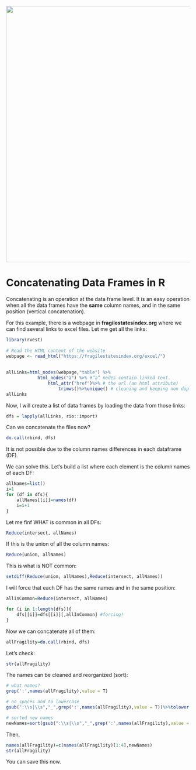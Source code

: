 
<center><img src="https://github.com/DACSS-PreProcessing/Week_1_main/blob/main/pics/LogoSimple.png?raw=true" width="700"></center>

# Concatenating Data Frames in R

Concatenating is an operation at the data frame level. It is an easy operation when all the data frames have the **same** column names, and in the same position  (vertical concatenation).

For this example, there is a webpage in **fragilestatesindex.org** where we can find several links to excel files. Let me get all the links:

```r
library(rvest) 
  
# Read the HTML content of the website 
webpage <- read_html("https://fragilestatesindex.org/excel/") 
  
 
allLinks=html_nodes(webpage,"table") %>%
            html_nodes("a") %>% #“a” nodes contain linked text.
                html_attr("href")%>% # the url (an html attribute)
                    trimws()%>%unique() # cleaning and keeping non duplicated
allLinks
```

Now, I will create a list of data frames by loading the data from those links:


```r
dfs = lapply(allLinks, rio::import)
```

Can we concatenate the files now?

```r
do.call(rbind, dfs)
```
It is not possible due to the column names differences in each dataframe (DF).

We can solve this. Let's build a list where each element is the column names of each DF:


```r
allNames=list()
i=1 
for (df in dfs){
    allNames[[i]]=names(df)
    i=i+1
}
```

Let me finf WHAT is common in all DFs:


```r
Reduce(intersect, allNames)

```

If this is the union of all the column names:
```r
Reduce(union, allNames)
```

This is what is NOT common:
```r
setdiff(Reduce(union, allNames),Reduce(intersect, allNames))
```

I will force that each DF has the same names and in the same position:
```r
allInCommon=Reduce(intersect, allNames)

for (i in 1:length(dfs)){
    dfs[[i]]=dfs[[i]][,allInCommon] #forcing!
}
```

Now we can concatenate all of them:

```r
allFragility=do.call(rbind, dfs)
```

Let's check:
```r
str(allFragility)
```

The names can be cleaned and reorganized (sort):

```r
# what names?
grep(':',names(allFragility),value = T)
```

```r
# no spaces and to lowercase
gsub(":\\s|\\s","_",grep(':',names(allFragility),value = T))%>%tolower()
```

```r
# sorted new names
newNames=sort(gsub(":\\s|\\s","_",grep(':',names(allFragility),value = T))%>%tolower())
```

Then,

```r
names(allFragility)=c(names(allFragility)[1:4],newNames)
str(allFragility)
```


You can save this now.



